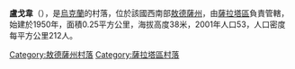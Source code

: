 {{coord|46|15|12|N|29|49|30|E|scale:30000|display=title}}

'''盧戈韋'''（{{lang-uk|Лугове}}），是[[烏克蘭|烏克蘭]]的村落，位於該國西南部[[敖德薩州|敖德薩州]]，由[[薩拉塔區|薩拉塔區]]負責管轄，始建於1950年，面積0.25平方公里，海拔高度38米，2001年人口53，人口密度每平方公里212人。

{{DEFAULTSORT:Лугове}}
[[Category:敖德薩州村落|Category:敖德薩州村落]]
[[Category:薩拉塔區村落|Category:薩拉塔區村落]]


{{Odessa-geo-stub}}